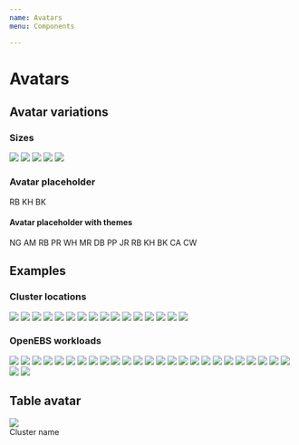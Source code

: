 ```yaml
---
name: Avatars
menu: Components

---
```




# Avatars

## Avatar variations

### Sizes
<Playground>
<img class="avatar avatar-sm" src="https://avatars2.githubusercontent.com/u/18216179?s=460&v=4"/>
<img class="avatar avatar-md" src="https://avatars1.githubusercontent.com/u/12488783?s=400&v=4"/>
<img class="avatar avatar-lg" src="https://avatars2.githubusercontent.com/u/7765078?s=400&v=4"/>
<img class="avatar avatar-xl" src="https://avatars2.githubusercontent.com/u/26892096?s=400&v=4"/>
<img class="avatar avatar-xxl" src="https://avatars3.githubusercontent.com/u/1729024?s=400&v=4"/>
</Playground>

### Avatar placeholder
<Playground>
<span class="avatar">RB</span>
<span class="avatar">KH</span>
<span class="avatar">BK</span>
<span class="avatar avatar-placeholder"></span>
<span class="avatar"></span>
</Playground>

#### Avatar placeholder with themes
<Playground>
<span class="avatar avatar-blue">NG</span>
<span class="avatar avatar avatar-azure">AM</span>
<span class="avatar avatar-indigo">RB</span>
<span class="avatar avatar-purple">PR</span>
<span class="avatar avatar-pink">WH</span>
<span class="avatar avatar-red">MR</span>
<span class="avatar avatar-orange">DB</span>
<span class="avatar avatar-yellow">PP</span>
<span class="avatar avatar-lime">JR</span>
<span class="avatar avatar-green">RB</span>
<span class="avatar avatar-teal">KH</span>
<span class="avatar avatar-cyan">BK</span>
<span class="avatar avatar-gray">CA</span>
<span class="avatar avatar-gray-dark">CW</span>
</Playground>

## Examples

### Cluster locations
<Playground>
<img class="avatar avatar-md" src={digitalocean}/>
<img class="avatar avatar-md" src={azure}/>
<img class="avatar avatar-md" src={gke}/>
<img class="avatar avatar-md" src={minikube}/>
<img class="avatar avatar-md" src={openshift}/>
<img class="avatar avatar-md" src={aks}/>
<img class="avatar avatar-md" src={aws}/>
<img class="avatar avatar-md" src={eks}/>
<img class="avatar avatar-md" src={gcp}/>
<img class="avatar avatar-md" src={ibm}/>
<img class="avatar avatar-md" src={icp}/>
<img class="avatar avatar-md" src={iks}/>
<img class="avatar avatar-md" src={minishift}/>
<img class="avatar avatar-md" src={packet}/>
<img class="avatar avatar-md" src={stackpointcloud}/>
<img class="avatar avatar-md" src={onpremise}/>
</Playground>

### OpenEBS workloads
<Playground>
<img class="avatar avatar-md" src={cassandra}/>
<img class="avatar avatar-md" src={cockroachDB}/>
<img class="avatar avatar-md" src={couchbase}/>
<img class="avatar avatar-md" src={elastic}/>
<img class="avatar avatar-md" src={galera}/>
<img class="avatar avatar-md" src={gitlab}/>
<img class="avatar avatar-md" src={jenkins}/>
<img class="avatar avatar-md" src={kafka}/>
<img class="avatar avatar-md" src={minio}/>
<img class="avatar avatar-md" src={mongoDB}/>
<img class="avatar avatar-md" src={percona}/>
<img class="avatar avatar-md" src={postgreSQL}/>
<img class="avatar avatar-md" src={prometheus}/>
<img class="avatar avatar-md" src={rabbitMQ}/>
<img class="avatar avatar-md" src={redis}/>
<img class="avatar avatar-md" src={mysql}/>
<img class="avatar avatar-md" src={wordpress}/>
<img class="avatar avatar-md" src={grafana}/>
<img class="avatar avatar-md" src={consul}/>
<img class="avatar avatar-md" src={nomad}/>
<img class="avatar avatar-md" src={packer}/>
<img class="avatar avatar-md" src={teraform}/>
<img class="avatar avatar-md" src={vault}/>
<img class="avatar avatar-md" src={bamboo}/>
<img class="avatar avatar-md" src={magento}/>
<img class="avatar avatar-md" src={kibana}/>

<img class="avatar avatar-md" src={defaultworkload}/>
</Playground>

## Table avatar
<Playground>
<td>
    <div class="table-avatar">
        <div>
            <img class="avatar avatar-md" src={gke}/>        
        </div>
        <span> Cluster name</span>
    </div>
</td>
</Playground>